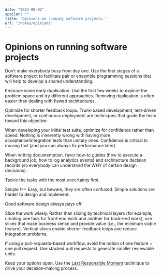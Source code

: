 ```yaml
---
date: "2023-08-02"
spoiler: ""
title: "Opinions on running software projects."
url: "/notes/opinions"
---
```


# Opinions on running software projects

Don’t make everybody busy from day one. Use the first stages of a software
project to facilitate pair or ensemble programming sessions that will help to
develop a shared understanding.

Embrace some early duplication. Use the first few weeks to explore the problem
space and try different approaches. Removing duplication is often easier than
dealing with flawed architectures.

Optimize for shorter feedback loops. Trunk-based development, test-driven
development, or continuous deployment are techniques that guide the team toward
this objective.

When developing your initial test suite, optimize for confidence rather than
speed. Nothing is inherently wrong with having more acceptance/integration tests
than unitary ones. Confidence is critical to moving fast (and you can always fix
performance later).

When writing documentation, favor how-to guides (how to execute a background
job, how to log analytics events) and architecture decision records (so
everybody can understand the WHY of certain design decisions).

Tackle the tasks with the most uncertainty first.

Simple !== Easy, but beware, they are often confused. Simple solutions are
harder to design and implement.

Good software design always pays off.

Slice the work wisely. Rather than slicing by technical layers (for example,
creating one task for front-end work and another for back-end work), use slices
that make business sense and provide value (i.e., the minimum viable feature).
Vertical slices enable shorter feedback loops and reduce integration problems.

If using a pull-requests-based workflow, avoid the notion of one feature = one
pull request. Use stacked pull requests to generate smaller reviewable units.

Keep your options open. Use the
[Last Responsible Moment](https://blog.codinghorror.com/the-last-responsible-moment/)
technique to drive your decision-making process.

